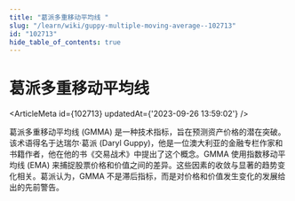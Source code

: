 ```yaml
---
title: "葛派多重移动平均线 "
slug: "/learn/wiki/guppy-multiple-moving-average--102713"
id: "102713"
hide_table_of_contents: true
---
```



# 葛派多重移动平均线 

<ArticleMeta id={102713} updatedAt={'2023-09-26 13:59:02'} />
<div className='border-solid border-b border-t-0 my-4 border-[var(--ifm-color-gray-300)]' />

葛派多重移动平均线 (GMMA) 是一种技术指标，旨在预测资产价格的潜在突破。该术语得名于达瑞尔·葛派 (Daryl Guppy)，他是一位澳大利亚的金融专栏作家和书籍作者，他在他的书《交易战术》中提出了这个概念。GMMA 使用指数移动平均线 (EMA) 来捕捉股票价格和价值之间的差异。这些因素的收敛与显著的趋势变化相关。葛派认为，GMMA 不是滞后指标，而是对价格和价值发生变化的发展给出的先前警告。
